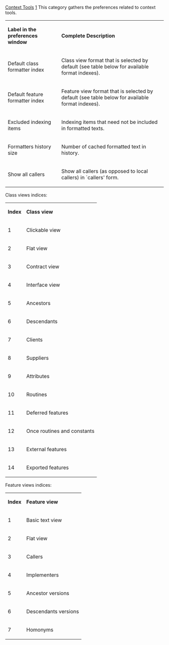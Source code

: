 [[Property:title|Context Tools]]
[[Property:weight|1]]
This category gathers the preferences related to context tools. 
{| border="1" 
|- 
| '''Label in the preferences window'''
| '''Complete Description'''
|- 
| Default class formatter index
| Class view format that is selected by default (see table below for available format indexes).
|- 
| Default feature formatter index
| Feature view format that is selected by default (see table below for available format indexes).
|- 
| Excluded indexing items
| Indexing items that need not be included in formatted texts.
|- 
| Formatters history size
| Number of cached formatted text in history.
|- 
| Show all callers
| Show all callers (as opposed to local callers) in `callers' form.
|}

Class views indices: 
{| border="1" 
|- 
| '''Index'''
| '''Class view'''
|- 
| 1
| Clickable view
|- 
| 2
| Flat view
|- 
| 3
| Contract view
|- 
| 4
| Interface view
|- 
| 5
| Ancestors
|- 
| 6
| Descendants
|- 
| 7
| Clients
|- 
| 8
| Suppliers
|- 
| 9
| Attributes
|- 
| 10
| Routines
|- 
| 11
| Deferred features
|- 
| 12
| Once routines and constants
|- 
| 13
| External features
|- 
| 14
| Exported features
|}


Feature views indices: 
{| border="1" 
|- 
| '''Index'''
| '''Feature view'''
|- 
| 1
| Basic text view
|- 
| 2
| Flat view
|- 
| 3
| Callers
|- 
| 4
| Implementers
|- 
| 5
| Ancestor versions
|- 
| 6
| Descendants versions
|- 
| 7
| Homonyms
|}


{{seealso| '''See Also''' <br/>
[[EiffelStudio Tools Preferences|Preferences for other tools]]  }}




